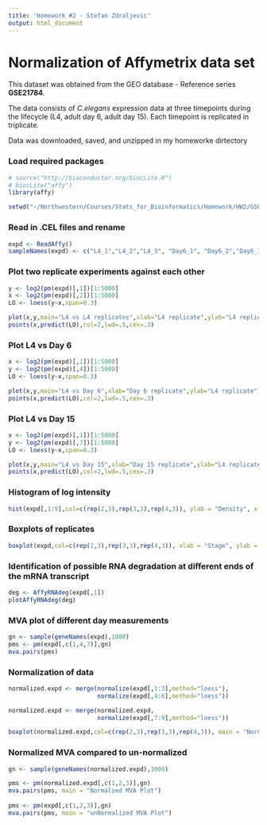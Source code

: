 ```yaml
---
title: 'Homework #2 - Stefan Zdraljevic'
output: html_document
---
```


# Normalization of Affymetrix data set 

This dataset was obtained from the GEO database - Reference series **GSE21784**.

The data consists of *C.elegans* expression data at three timepoints during the lifecycle (L4, adult day 6, adult day 15). Each timepoint is replicated in triplicate.

Data was downloaded, saved, and unzipped in my homeworke dirtectory

### Load required packages

```r
# source("http://bioconductor.org/biocLite.R")
# biocLite("affy")
library(affy)

setwd("~/Northwestern/Courses/Stats_for_Bioinformatics/Homework/HW2/GSE21784_RAW/")
```

### Read in .CEL files and rename

```r
expd <- ReadAffy()
sampleNames(expd) <- c("L4_1","L4_2","L4_3", "Day6_1", "Day6_2","Day6_3","Day15_1","Day15_2","Day15_3")
```

### Plot two replicate experiments against each other

```r
y <- log2(pm(expd)[,1])[1:5000]
x <- log2(pm(expd)[,2])[1:5000]
LO <- loess(y~x,span=0.3)

plot(x,y,main="L4 vs L4 replicates",xlab="L4 replicate",ylab="L4 replicate")
points(x,predict(LO),col=2,lwd=.5,cex=.3)
```

### Plot L4 vs Day 6

```r
x <- log2(pm(expd)[,1])[1:5000]
y <- log2(pm(expd)[,4])[1:5000]
LO <- loess(y~x,span=0.3)

plot(x,y,main="L4 vs Day 6",xlab="Day 6 replicate",ylab="L4 replicate")
points(x,predict(LO),col=2,lwd=.5,cex=.3)
```

### Plot L4 vs Day 15

```r
x <- log2(pm(expd)[,1])[1:5000]
y <- log2(pm(expd)[,7])[1:5000]
LO <- loess(y~x,span=0.3)

plot(x,y,main="L4 vs Day 15",xlab="Day 15 replicate",ylab="L4 replicate")
points(x,predict(LO),col=2,lwd=.5,cex=.3)
```

### Histogram of log intensity

```r
hist(expd[,1:9],col=c(rep(2,3),rep(3,3),rep(4,3)), ylab = "Density", xlab = "Log Intensity")
```

### Boxplots of replicates

```r
boxplot(expd,col=c(rep(2,3),rep(3,3),rep(4,3)), xlab = "Stage", ylab = "Log Intensity")
```

### Identification of possible RNA degradation at different ends of the mRNA transcript

```r
deg <- AffyRNAdeg(expd[,1])
plotAffyRNAdeg(deg)  
```

### MVA plot of different day measurements

```r
gn <- sample(geneNames(expd),1000)       
pms <- pm(expd[,c(1,4,7)],gn)
mva.pairs(pms)
```

### Normalization of data

```r
normalized.expd <- merge(normalize(expd[,1:3],method="loess"), 
                         normalize(expd[,4:6],method="loess"))

normalized.expd <- merge(normalized.expd, 
                         normalize(expd[,7:9],method="loess"))

boxplot(normalized.expd,col=c(rep(2,3),rep(3,3),rep(4,3)), main = "Normalized Expression Data", xlab = "Stage", ylab = "Log Expression")
```

### Normalized MVA compared to un-normalized

```r
gn <- sample(geneNames(normalized.expd),1000)   

pms <- pm(normalized.expd[,c(1,2,3)],gn)
mva.pairs(pms, main = "Normalzed MVA Plot")
     
pms <- pm(expd[,c(1,2,3)],gn)
mva.pairs(pms, main = "unNormalized MVA Plot")
```




